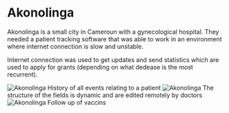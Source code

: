 
# Akonolinga

Akonolinga is a small city in Cameroun with a gynecological hospital.
They needed a patient tracking software that was able to work in an environment
where internet connection is slow and unstable.

Internet connection was used to get updates and send statistics which are used
to apply for grants (depending on what dedease is the most recurrent).

<Flex>
    <Image name="akonolinga/app-1" alt="Akonolinga" size={[844, 725]}>
        History of all events relating to a patient
    </Image>
    <Image name="akonolinga/app-2" alt="Akonolinga" size={[654, 766]}>
        The structure of the fields is dynamic and are edited remotely by
        doctors
    </Image>
    <Image name="akonolinga/app-3" alt="Akonolinga" size={[800, 422]}>
        Follow up of vaccins
    </Image>
</Flex>
